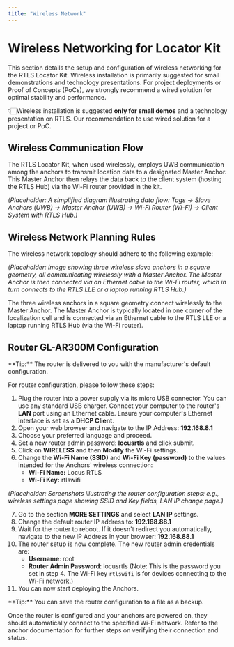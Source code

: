 ```yaml
---
title: "Wireless Network"
---
```

# Wireless Networking for Locator Kit

This section details the setup and configuration of wireless networking for the RTLS Locator Kit. Wireless installation is primarily suggested for small demonstrations and technology presentations. For project deployments or Proof of Concepts (PoCs), we strongly recommend a wired solution for optimal stability and performance.

👇🏻Wireless installation is suggested **only for small demos** and a technology presentation on RTLS. Our recommendation to use wired solution for a project or PoC.

## Wireless Communication Flow
The RTLS Locator Kit, when used wirelessly, employs UWB communication among the anchors to transmit location data to a designated Master Anchor. This Master Anchor then relays the data back to the client system (hosting the RTLS Hub) via the Wi-Fi router provided in the kit.

*(Placeholder: A simplified diagram illustrating data flow: Tags -> Slave Anchors (UWB) -> Master Anchor (UWB) -> Wi-Fi Router (Wi-Fi) -> Client System with RTLS Hub.)*

## Wireless Network Planning Rules
The wireless network topology should adhere to the following example:

*(Placeholder: Image showing three wireless slave anchors in a square geometry, all communicating wirelessly with a Master Anchor. The Master Anchor is then connected via an Ethernet cable to the Wi-Fi router, which in turn connects to the RTLS LLE or a laptop running RTLS Hub.)*

The three wireless anchors in a square geometry connect wirelessly to the Master Anchor. The Master Anchor is typically located in one corner of the localization cell and is connected via an Ethernet cable to the RTLS LLE or a laptop running RTLS Hub (via the Wi-Fi router).

## Router GL-AR300M Configuration

<Callout type="info">
 **Tip:** The router is delivered to you with the manufacturer's default configuration.
</Callout>

For router configuration, please follow these steps:
1. Plug the router into a power supply via its micro USB connector. You can use any standard USB charger. Connect your computer to the router's **LAN** port using an Ethernet cable. Ensure your computer's Ethernet interface is set as a **DHCP Client**.
2. Open your web browser and navigate to the IP Address: **192.168.8.1**
3. Choose your preferred language and proceed.
4. Set a new router admin password: **locusrtls** and click submit.
5. Click on **WIRELESS** and then **Modify** the Wi-Fi settings.
6. Change the **Wi-Fi Name (SSID)** and **Wi-Fi Key (password)** to the values intended for the Anchors' wireless connection:
    - **Wi-Fi Name:** Locus RTLS
    - **Wi-Fi Key:** rtlswifi

*(Placeholder: Screenshots illustrating the router configuration steps: e.g., wireless settings page showing SSID and Key fields, LAN IP change page.)*

7. Go to the section **MORE SETTINGS** and select **LAN IP** settings.
8. Change the default router IP address to: **192.168.88.1**
9. Wait for the router to reboot. If it doesn't redirect you automatically, navigate to the new IP Address in your browser: **192.168.88.1**
10. The router setup is now complete. The new router admin credentials are:
    - **Username**: root
    - **Router Admin Password**: locusrtls (Note: This is the password you set in step 4. The Wi-Fi key `rtlswifi` is for devices connecting to the Wi-Fi network.)
11. You can now start deploying the Anchors.
    
<Callout type="info">
 **Tip:** You can save the router configuration to a file as a backup.
</Callout>

Once the router is configured and your anchors are powered on, they should automatically connect to the specified Wi-Fi network. Refer to the anchor documentation for further steps on verifying their connection and status.